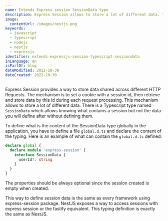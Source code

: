 ```yaml
---
name: Extends Express session SessionData type
description: Express Session allows to store a lot of different data. There is a Typescript type named `SessionData` which allow to know what contains a session but not the data you will defined after without defining them.
image:
  contentUrl: /images/nestjs.png
keywords:
  - javascript
  - typescript
  - nodejs
  - nestjs
  - expressjs
identifier: extends-expressjs-session-typescript-sessiondata
inLanguage: en
isPartOf: blog
dateModified: 2022-10-30
dateCreated: 2022-10-30
---
```


Express Session provides a way to store data shared across different HTTP Requests. The mechanism is to set a cookie with a session id, then retrieve and store data by this id during each request processing. This mechanism allows to store a lot of different data. There is a Typescript type named `SessionData` which allows knowing what contains a session but not the data you will define after without defining them.

To define what is the content of the SessionData type globally in the application, you have to define a file `global.d.ts` and declare the content of the typing. Here is an example of what can contain the `global.d.ts` defined:

```typescript
declare global {
  declare module 'express-session' {
    interface SessionData {
      userId?: string
    }
  }
}
```

The properties should be always optional since the session created is empty when created.

This way to define session data is the same as every framework using express-session package. NestJS exposes a way to access sessions with express session or the fastify equivalent. This typing definition is exactly the same as NestJS.
